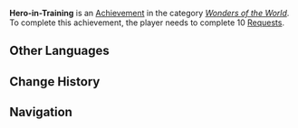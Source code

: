 {{Achievement Infobox
|title        = Hero-in-Training
|id           = 81029
|order id     = 1030
|category     = Wonders of the World
|description  = Complete 10 [[Requests]].
|requirements = 
|primogems    = 5
|tracking     = Tracks the total of completed Requests.
|topic        = Reputation
|set          = Hero-in-Training
|tier         = 1
|tiers_total  = 3
|tier1        = Hero-in-Training (Tier 1)
|tier2        = Hero-in-Training (Tier 2)
|tier3        = Hero-in-Training (Tier 3)
|prev         = 
|next         = Hero-in-Training (Tier 2)
|type         = Exploration
}}
'''Hero-in-Training''' is an [[Achievement]] in the category ''[[Wonders of the World]]''. To complete this achievement, the player needs to complete 10 [[Requests]].
<!--
==Trivia==

==Video Guides==
{{EVT
|video1   = 
|caption1 = 
}}
-->
==Other Languages==
{{Transclude|Hero-in-Training|Other Languages}}

==Change History==
{{Change History|1.1}}
<!--
==References==
{{Reflist}}
-->
==Navigation==
{{Achievement Navbox|Wonders of the World|Exploration}}
